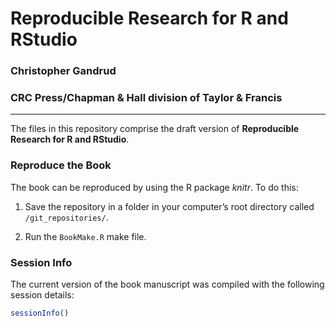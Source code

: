 # Reproducible Research for R and RStudio

### Christopher Gandrud

### CRC Press/Chapman & Hall division of Taylor & Francis

---

The files in this repository comprise the draft version of **Reproducible Research for R and RStudio**.

### Reproduce the Book

The book can be reproduced by using the R package *knitr*. To do this:

1. Save the repository in a folder in your computer's root directory called `/git_repositories/`.

2. Run the `BookMake.R` make file.

### Session Info
The current version of the book manuscript was compiled with the following session details:

```r
sessionInfo()
```

